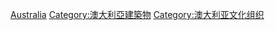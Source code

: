 [[Category:各國圖書館|Australia]]
[[Category:澳大利亞建築物|Category:澳大利亞建築物]]
[[Category:澳大利亚文化组织|Category:澳大利亚文化组织]]